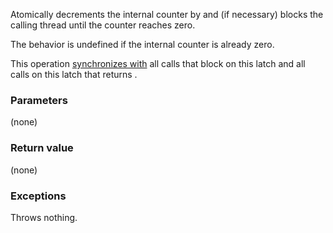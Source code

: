 {{cpp/experimental/latch/title|count_down_and_wait}}
{{cpp/experimental/concurrency/latch/navbar}}

{{dcl begin}}
{{dcl | num=1 | since=concurrency | 1= 
void count_down_and_wait();
}}
{{dcl end}}

Atomically decrements the internal counter by {{tt|1}} and (if necessary) blocks the calling 
thread until the counter reaches zero.

The behavior is undefined if the internal counter is already zero.

This operation [[cpp/atomic/memory_order#Happens-before|synchronizes with]] all calls that block on this latch and all {{ltt|cpp/experimental/latch/is_ready}} calls on this latch that returns {{tt|true}}.

===Parameters===
(none)

===Return value===
(none)

===Exceptions===
Throws nothing.

{{langlinks|zh}}